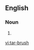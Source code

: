==English==

===Noun===
{{en-noun|tar-brushes}}

# {{alternative spelling of|tarbrush}}

[[vi:tar-brush]]